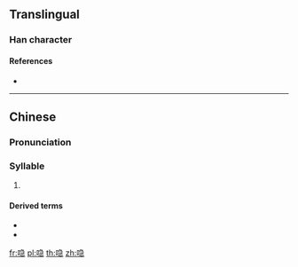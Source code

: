 ==Translingual==

===Han character===
{{Han char|rn=30|rad=口|as=09|sn=12|four=|canj=RNSP|ids=⿰口急}}

====References====
* {{Han ref|kx=0201.121|hdz=10658.111|uh=55BC|ud=21948}}

----

==Chinese==
{{zh-forms}}

===Pronunciation===
{{zh-pron
|m=jié,jiē
|c=gep1,gip1,kep1,kip1
|h=
|md=
|mn=
|w=
|cat=syllables
}}

===Syllable===
{{head|zh|syllable}}

# {{lb|zh|chiefly|Cantonese}} {{n-g|used in loanwords}}

====Derived terms====
* {{zh-l|喼汁}}
* {{zh-l|喼帽}}

[[fr:喼]]
[[pl:喼]]
[[th:喼]]
[[zh:喼]]